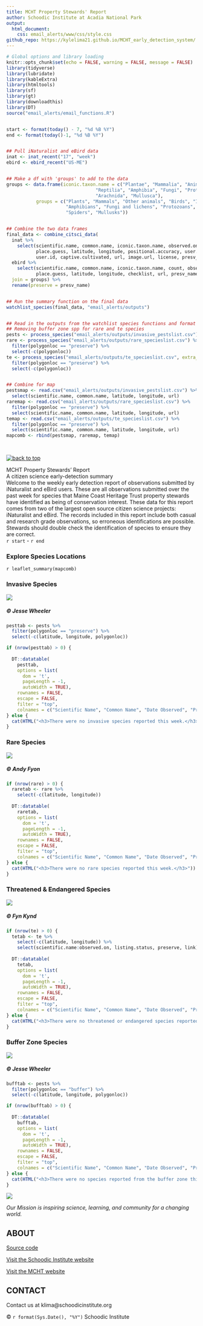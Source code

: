 ```yaml
---
title: MCHT Property Stewards' Report
author: Schoodic Institute at Acadia National Park
output: 
  html_document:
    css: email_alerts/www/css/style.css
github_repo: https://kylelima21.github.io/MCHT_early_detection_system/
---
```



```r

# Global options and library loading
knitr::opts_chunk$set(echo = FALSE, warning = FALSE, message = FALSE)
library(tidyverse)
library(lubridate)
library(kableExtra)
library(htmltools)
library(sf)
library(gt)
library(downloadthis)
library(DT)
source("email_alerts/email_functions.R")


start <- format(today() - 7, "%d %B %Y")
end <- format(today()-1, "%d %B %Y")


## Pull iNaturalist and eBird data
inat <- inat_recent("17", "week")
ebird <- ebird_recent("US-ME")


## Make a df with 'groups' to add to the data
groups <- data.frame(iconic.taxon.name = c("Plantae", "Mammalia", "Animalia", "Aves", "Insecta",
                                 "Reptilia", "Amphibia", "Fungi", "Protozoa", "Chromista",
                                 "Arachnida", "Mullusca"),
           groups = c("Plants", "Mammals", "Other animals", "Birds", "Insects", "Reptiles",
                      "Amphibians", "Fungi and lichens", "Protozoans", "Kelp and seaweeds",
                      "Spiders", "Mullusks"))


## Combine the two data frames
final_data <- combine_citsci_data(
  inat %>%
    select(scientific.name, common.name, iconic.taxon.name, observed.on,
           place.guess, latitude, longitude, positional.accuracy, user.login,
           user.id, captive.cultivated, url, image.url, license, presv_name, polygonloc),
  ebird %>%
    select(scientific.name, common.name, iconic.taxon.name, count, observed.on,
           place.guess, latitude, longitude, checklist, url, presv_name, polygonloc),
  join = groups) %>%
  rename(preserve = presv_name)


## Run the summary function on the final data
watchlist_species(final_data, "email_alerts/outputs")


## Read in the outputs from the watchlist species functions and format for tables
## Removing buffer zone spp for rare and te species
pests <- process_species("email_alerts/outputs/invasive_pestslist.csv")
rare <- process_species("email_alerts/outputs/rare_specieslist.csv") %>% 
  filter(polygonloc == "preserve") %>% 
  select(-c(polygonloc))
te <- process_species("email_alerts/outputs/te_specieslist.csv", extra_cols = "listing.status") %>% 
  filter(polygonloc == "preserve") %>% 
  select(-c(polygonloc))


## Combine for map
pestsmap <- read.csv("email_alerts/outputs/invasive_pestslist.csv") %>% 
  select(scientific.name, common.name, latitude, longitude, url) 
raremap <- read.csv("email_alerts/outputs/rare_specieslist.csv") %>% 
  filter(polygonloc == "preserve") %>% 
  select(scientific.name, common.name, latitude, longitude, url) 
temap <- read.csv("email_alerts/outputs/te_specieslist.csv") %>% 
  filter(polygonloc == "preserve") %>% 
  select(scientific.name, common.name, latitude, longitude, url) 
mapcomb <- rbind(pestsmap, raremap, temap)

  
```



<!-- Top Button -->
<a href = "#"><img src = "email_alerts/www/img/btt-button.png" alt = "back to top" class = "scrolltotop sttan"></a>




<!-- Header -->
<div class = "title-box">
  <div class = "title-text-box">
  <!-- Title -->
  <div class = "h1 header-text">
  MCHT Property Stewards' Report
  </div>
  <div class = "h2 header-text">
  A citizen science early-detection summary
  </div>
  <!-- Intro paragraph -->
  <div class = "headerp"> 
  Welcome to the weekly early detection report of observations submitted by iNaturalist and eBird users. These are all observations submitted over the past week for species that Maine Coast Heritage Trust property stewards have identified as being of conservation interest. These data for this report comes from two of the largest open source citizen science projects: iNaturalist and eBird. The records included in this report include both casual and research grade observations, so erroneous identifications are possible. Stewards should double check the identification of species to ensure they are correct.
  </div>
  <!-- Dates -->
  <div class = "header-date"> 
  `r start` - `r end`
  </div>
  </div>
</div>





<!-- #### All Things Body ##### -->
<div class = "thebody">



<!-- Observations Map -->
<div class = "map-box">
  <div>
  <h3 class = "boxtitles titlemap"> Explore Species Locations </h3>
  `r leaflet_summary(mapcomb)`
  </div>
</div>


<!-- Invasive Species -->
<div class = "species-box">
  <div>
  <h3 class = "boxtitles"> Invasive Species </h3>
  </div>
  <img src = "email_alerts/www/img/hwa.jpeg" role = "img" aria-label = "A Hemlock tree infested with Hemlock Woolly Adelgid" class = "inv-img">
  <h5 class = "cite"> © Jesse Wheeler </h5>
  <div class = "sp-table shrink-table">
```r
pesttab <- pests %>%
  filter(polygonloc == "preserve") %>% 
  select(-c(latitude, longitude, polygonloc))

if (nrow(pesttab) > 0) {
  
  DT::datatable(
    pesttab,
    options = list(
      dom = 't',
      pageLength = -1,
      autoWidth = TRUE),
    rownames = FALSE,
    escape = FALSE,
    filter = "top",
    colnames = c("Scientific Name", "Common Name", "Date Observed", "Preserve", "Link"))
} else {
  cat(HTML("<h3>There were no invasive species reported this week.</h3>"))
}
```
  </div>
</div>


<!-- Rare Species -->
<div class = "species-box">
  <div>
  <h3 class = "boxtitles"> Rare Species </h3>
  </div>
  <img src = "email_alerts/www/img/notr.jpeg" role = "img" aria-label = "A flowering Nodding Trillium" class = "rare-img">
  <h5 class = "cite cite-white"> © Andy Fyon </h5>
  <div class = "sp-table shrink-table">
```r
if (nrow(rare) > 0) {
  raretab <- rare %>%
    select(-c(latitude, longitude))
  
  DT::datatable(
    raretab,
    options = list(
      dom = 't',
      pageLength = -1,
      autoWidth = TRUE),
    rownames = FALSE,
    escape = FALSE,
    filter = "top",
    colnames = c("Scientific Name", "Common Name", "Date Observed", "Preserve", "Link"))
} else {
  cat(HTML("<h3>There were no rare species reported this week.</h3>"))
}
```
  </div>
</div>


<!-- Threatened & Endangered Species -->
<div class = "species-box">
  <div>
  <h3 class = "boxtitles"> Threatened & Endangered Species </h3>
  </div>
  <img src = "email_alerts/www/img/rekn.jpeg" role = "img" aria-label = "Two Red Knots in flight" class = "te-img">
  <h5 class = "cite"> © Fyn Kynd </h5>
  <div class = "sp-table shrink-table">
```r
if (nrow(te) > 0) {
  tetab <- te %>%
    select(-c(latitude, longitude)) %>% 
    select(scientific.name:observed.on, listing.status, preserve, link)
  
  DT::datatable(
    tetab,
    options = list(
      dom = 't',
      pageLength = -1,
      autoWidth = TRUE),
    rownames = FALSE,
    escape = FALSE,
    filter = "top",
    colnames = c("Scientific Name", "Common Name", "Date Observed", "Preserve", "Listing", "Link"))
} else {
  cat(HTML("<h3>There were no threatened or endangered species reported this week.</h3>"))
}
```
  </div>
</div>


<!-- Buffer Zone Species -->
<div class = "species-box">
  <div>
  <h3 class = "boxtitles"> Buffer Zone Species </h3>
  </div>
  <img src = "email_alerts/www/img/hwa.jpeg" role = "img" aria-label = "A Hemlock tree infested with Hemlock Woolly Adelgid" class = "inv-img">
  <h5 class = "cite"> © Jesse Wheeler </h5>
  <div class = "sp-table shrink-table">
```r
bufftab <- pests %>%
  filter(polygonloc == "buffer") %>% 
  select(-c(latitude, longitude, polygonloc))

if (nrow(bufftab) > 0) {
  
  DT::datatable(
    bufftab,
    options = list(
      dom = 't',
      pageLength = -1,
      autoWidth = TRUE),
    rownames = FALSE,
    escape = FALSE,
    filter = "top",
    colnames = c("Scientific Name", "Common Name", "Date Observed", "Preserve", "Link"))
} else {
  cat(HTML("<h3>There were no species reported from the buffer zone this week.</h3>"))
}
```
  </div>
</div>

</div>



<!-- Footer -->
<div class = "footer-box">
<div class = "footer-content">
<div class = "footer-si">
  <img src = "email_alerts/www/img/SchoodicInstitute_Horizontal_CMYK.png" role = "img" aria-label = "Schoodic Institute at Acadia National Park logo" class = "footer-logo">
  <p><i>Our Mission is inspiring science, learning, and community for a changing world.</i></p>
</div>
<div>
  <h2>ABOUT</h2>
  <p><a href = "https://github.com/Kylelima21/MCHT_early_detection_system" target="_blank">Source code</a></p>
  <p><a href = "https://schoodicinstitute.org/" target = "_blank">Visit the Schoodic Institute website</a></p>
  <p><a href = "https://www.mcht.org/" target = "_blank">Visit the MCHT website</a></p>
</div>
<div>
  <h2>CONTACT</h2>
  <p>Contact us at klima@schoodicinstitute.org</p>
</div>
</div>
<div class = "copyright">
  <p>&copy; `r format(Sys.Date(), "%Y")` Schoodic Institute</p>
</div>
